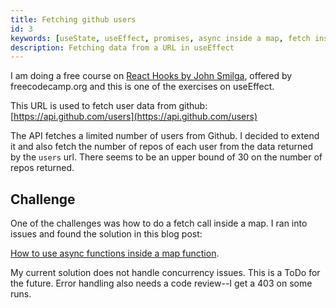 ```yaml
---
title: Fetching github users
id: 3
keywords: [useState, useEffect, promises, async inside a map, fetch inside a map, async await, react, react hooks, nextjs]
description: Fetching data from a URL in useEffect
---
```

I am doing a free course on [React Hooks by John Smilga](https://youtu.be/4UZrsTqkcW4?t=19164), offered by freecodecamp.org and this is one of the exercises on useEffect. 

This URL is used to fetch user data from github: [https://api.github.com/users](https://api.github.com/users)

The API fetches a limited number of users from Github. I decided to extend it and also fetch the number of repos of each user from the data returned by the `users` url. There seems to be an upper bound of 30 on the number of repos returned.


## Challenge
One of the challenges was how to do a fetch call inside a map. I ran into issues and found the solution in this blog post:

[How to use async functions inside a map function](https://advancedweb.hu/how-to-use-async-functions-with-array-map-in-javascript/).

My current solution does not handle concurrency issues. This is a ToDo for the future. Error handling also needs a code review--I get a 403 on some runs.
